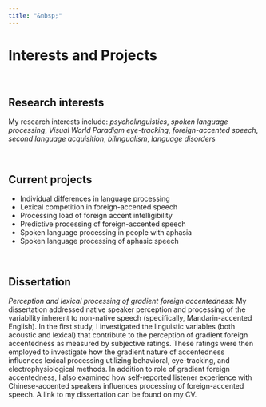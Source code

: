```yaml
---
title: "&nbsp;"
---
```


# Interests and Projects

<br>

## Research interests

My research interests include: *psycholinguistics*, *spoken language processing*, *Visual World Paradigm eye-tracking*, *foreign-accented speech*, *second language acquisition*, *bilingualism*, *language disorders*

<br>

## Current projects

* Individual differences in language processing    
* Lexical competition in foreign-accented speech 
* Processing load of foreign accent intelligibility
* Predictive processing of foreign-accented speech 
* Spoken language processing in people with aphasia
* Spoken language processing of aphasic speech

<br>

## Dissertation

*Perception and lexical processing of gradient foreign accentedness*: 
My dissertation addressed native speaker perception and processing of the variability inherent to non-native speech (specifically, Mandarin-accented English). In the first study, I investigated the linguistic variables (both acoustic and lexical) that contribute to the perception of gradient foreign accentedness as measured by subjective ratings. These ratings were then employed to investigate how the gradient nature of accentedness influences lexical processing utilizing behavioral, eye-tracking, and electrophysiological methods. In addition to role of gradient foreign accentedness, I also examined how self-reported listener experience with Chinese-accented speakers influences processing of foreign-accented speech. A link to my dissertation can be found on my CV.

<br><br>
